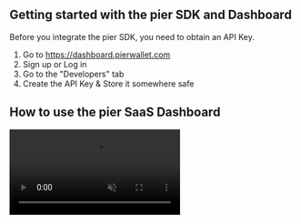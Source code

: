 ## Getting started with the pier SDK and Dashboard

Before you integrate the pier SDK, you need to obtain an API Key.

1. Go to https://dashboard.pierwallet.com
2. Sign up or Log in
3. Go to the "Developers" tab
4. Create the API Key & Store it somewhere safe

## How to use the pier SaaS Dashboard

<video src="/videos/pier-dashboard.mp4" controls autoPlay muted></video>
